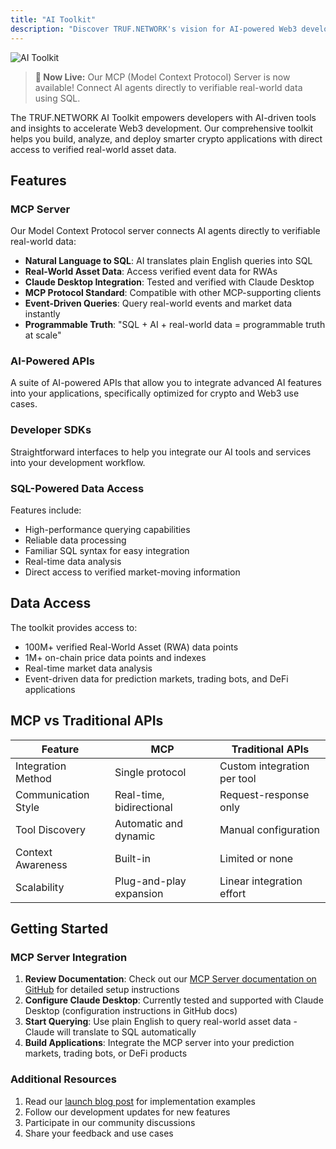 ```yaml
---
title: "AI Toolkit"
description: "Discover TRUF.NETWORK's vision for AI-powered Web3 development tools."
---
```


![AI Toolkit](/images/ai-toolkit.png)

> **🚀 Now Live:** Our MCP (Model Context Protocol) Server is now available! Connect AI agents directly to verifiable real-world data using SQL.

The TRUF.NETWORK AI Toolkit empowers developers with AI-driven tools and insights to accelerate Web3 development. Our comprehensive toolkit helps you build, analyze, and deploy smarter crypto applications with direct access to verified real-world asset data.

## Features

### MCP Server

Our Model Context Protocol server connects AI agents directly to verifiable real-world data:

- **Natural Language to SQL**: AI translates plain English queries into SQL
- **Real-World Asset Data**: Access verified event data for RWAs
- **Claude Desktop Integration**: Tested and verified with Claude Desktop
- **MCP Protocol Standard**: Compatible with other MCP-supporting clients
- **Event-Driven Queries**: Query real-world events and market data instantly
- **Programmable Truth**: "SQL + AI + real-world data = programmable truth at scale"

### AI-Powered APIs

A suite of AI-powered APIs that allow you to integrate advanced AI features into your applications, specifically optimized for crypto and Web3 use cases.

### Developer SDKs

Straightforward interfaces to help you integrate our AI tools and services into your development workflow.

### SQL-Powered Data Access

Features include:

- High-performance querying capabilities
- Reliable data processing
- Familiar SQL syntax for easy integration
- Real-time data analysis
- Direct access to verified market-moving information

## Data Access

The toolkit provides access to:

- 100M+ verified Real-World Asset (RWA) data points
- 1M+ on-chain price data points and indexes
- Real-time market data analysis
- Event-driven data for prediction markets, trading bots, and DeFi applications

## MCP vs Traditional APIs

| Feature             | MCP                      | Traditional APIs            |
| ------------------- | ------------------------ | --------------------------- |
| Integration Method  | Single protocol          | Custom integration per tool |
| Communication Style | Real-time, bidirectional | Request-response only       |
| Tool Discovery      | Automatic and dynamic    | Manual configuration        |
| Context Awareness   | Built-in                 | Limited or none             |
| Scalability         | Plug-and-play expansion  | Linear integration effort   |

## Getting Started

### MCP Server Integration

1. **Review Documentation**: Check out our [MCP Server documentation on GitHub](https://github.com/trufnetwork/node/blob/main/docs/mcp-server.md) for detailed setup instructions
2. **Configure Claude Desktop**: Currently tested and supported with Claude Desktop (configuration instructions in GitHub docs)
3. **Start Querying**: Use plain English to query real-world asset data - Claude will translate to SQL automatically
4. **Build Applications**: Integrate the MCP server into your prediction markets, trading bots, or DeFi products

### Additional Resources

1. Read our [launch blog post](https://blog.truf.network/mcp-is-live-ai-sql-and-real-world-assets-finally-connect-on-chain/) for implementation examples
2. Follow our development updates for new features
3. Participate in our community discussions
4. Share your feedback and use cases
